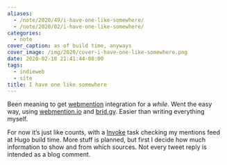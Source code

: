 ```yaml
---
aliases:
  - /note/2020/49/i-have-one-like-somewhere/
  - /note/2020/02/i-have-one-like-somewhere/
categories:
  - note
cover_caption: as of build time, anyways
cover_image: /img/2020/cover-i-have-one-like-somewhere.png
date: 2020-02-18 21:41:44-08:00
tags:
  - indieweb
  - site
title: I have one like somewhere
---
```


Been meaning to get [webmention](https://indieweb.org/Webmention)
integration for a *while*. Went the easy way, using
[webmention.io](https://webmention.io) and [brid.gy](https://brid.gy).
Easier than writing everything myself.

For now it’s just like counts, with a [Invoke](/tags/pyinvoke) task
checking my mentions feed at Hugo build time. More stuff is planned, but
first I decide how much information to show and from which sources. Not
every tweet reply is intended as a blog comment.
